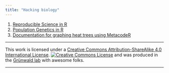 ```yaml
---
title: "Hacking biology"
---
```


1. [Reproducible Science in R](http://grunwaldlab.github.io/Reproducible-science-in-R/)
1. [Population Genetics in R](http://grunwaldlab.github.io/Population_Genetics_in_R/)
1. [Documentation for graphing heat trees using MetacodeR](https://grunwaldlab.github.io/metacoder_documentation/)

---

This work is licensed under a <a rel="license" href="http://creativecommons.org/licenses/by-sa/4.0/">Creative Commons Attribution-ShareAlike 4.0 International License</a>.
<a rel="license" href="http://creativecommons.org/licenses/by-sa/4.0/"><img alt="Creative Commons License" style="border-width:0" src="https://i.creativecommons.org/l/by-sa/4.0/88x31.png"></a> and was produced in the [Gr&uuml;nwald lab](http://grunwaldlab.cgrb.oregonstate.edu/) with awesome folks.

---